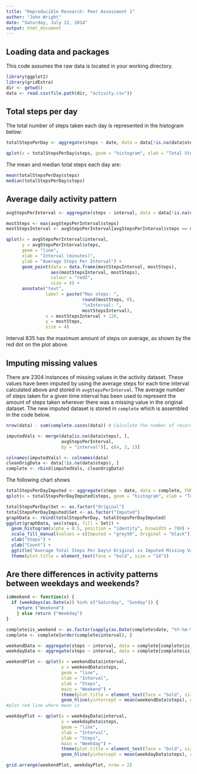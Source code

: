 ```yaml
---
title: "Reproducible Research: Peer Assessment 1"
author: "John Wright"
date: "Saturday, July 12, 2014"
output: html_document
---
```


## Loading data and packages
This code assumes the raw data is located in your working directory.
```r
library(ggplot2)
library(gridExtra)
dir <- getwd()
data <- read.csv(file.path(dir, "activity.csv"))
```

## Total steps per day
The total number of steps taken each day is represented in the histogram below:
```r
totalStepsPerDay <- aggregate(steps ~ date, data = data[!is.na(data$steps), ], FUN = sum)

qplot(x = totalStepsPerDay$steps, geom = "histogram", xlab = "Total Steps", ylab = "Count", bindwidth = 700, main = "Total Number of Steps Taken Each Day")
```

The mean and median total steps each day are:
```r
mean(totalStepsPerDay$steps)
median(totalStepsPerDay$steps)
```

## Average daily activity pattern
```r
avgStepsPerInterval <- aggregate(steps ~ interval, data = data[!is.na(data$steps), ], FUN = mean)

mostSteps <- max(avgStepsPerInterval$steps)
mostStepsInterval <- avgStepsPerInterval[avgStepsPerInterval$steps == mostSteps, 1]

qplot(x = avgStepsPerInterval$interval, 
      y = avgStepsPerInterval$steps, 
      geom = "line", 
      xlab = "Interval (minutes)",
      ylab = "Average Steps Per Interval") + 
      geom_point(data = data.frame(mostStepsInterval, mostSteps), 
                 aes(mostStepsInterval, mostSteps), 
                 colour = "red2", 
                 size = 4) + 
      annotate("text", 
               label = paste("Max steps: ", 
                             round(mostSteps, 0), 
                             "\nInterval: ",
                             mostStepsInterval), 
               x = mostStepsInterval + 120, 
               y = mostSteps, 
               size = 4)
```
Interval 835 has the maximum amount of steps on average, as shown by the red dot on the plot above.


## Imputing missing values
There are 2304 instances of missing values in the activity dataset. These values have been imputed by using the average steps for each time interval calculated above and stored in `avgStepsPerInterval`. The average number of steps taken for a given time interval has been used to represent the amount of steps taken wherever there was a missing value in the original dataset. The new imputed dataset is stored in `complete` which is assembled in the code below.

```r
nrow(data) - sum(complete.cases(data)) # Calculate the number of records with missing values.

imputedVals <- merge(data[is.na(data$steps), ], 
                     avgStepsPerInterval, 
                     by = "interval")[, c(4, 3, 1)]

colnames(imputedVals) <- colnames(data)
cleanOrigData <- data[!is.na(data$steps), ]
complete <- rbind(imputedVals, cleanOrigData)
```

The following chart shows 
```r
totalStepsPerDayImputed <- aggregate(steps ~ date, data = complete, FUN = sum)
qplot(x = totalStepsPerDayImputed$steps, geom = "histogram", xlab = "Total Steps", ylab = "Count", binwidth = 700, main = "Total Number of Steps Taken Each Day")

totalStepsPerDay$Set <- as.factor("Original")
totalStepsPerDayImputed$Set <- as.factor("Imputed")
graphData <- rbind(totalStepsPerDay, totalStepsPerDayImputed)
ggplot(graphData, aes(steps, fill = Set)) + 
  geom_histogram(alpha = 0.5, position = "identity", binwidth = 700) + 
  scale_fill_manual(values = c(Imputed = "grey50", Original = "black")) +
  xlab("Steps") +
  ylab("Count") +
  ggtitle("Average Total Steps Per Day\n Original vs Imputed Missing Values") +
  theme(plot.title = element_text(face = "bold", size = "14"))
```


## Are there differences in activity patterns between weekdays and weekends?
```r
isWeekend <- function(x) {
  if (weekdays(as.Date(x)) %in% c("Saturday", "Sunday")) {
    return ("Weekend")
    } else return ("Weekday")
}

complete$is_weekend <- as.factor(sapply(as.Date(complete$date, "%Y-%m-%d"), FUN = isWeekend))
complete <- complete[order(complete$interval), ]

weekendData <- aggregate(steps ~ interval, data = complete[complete$is_weekend == "Weekend", ], FUN = mean)
weekdayData <- aggregate(steps ~ interval, data = complete[complete$is_weekend == "Weekday", ], FUN = mean)

weekendPlot <- qplot(x = weekendData$interval,
                     y = weekendData$steps,
                     geom = "line",
                     xlab = "Interval",
                     ylab = "Steps",
                     main = "Weekend") +
                     theme(plot.title = element_text(face = "bold", size = "14")) +
                     geom_hline(yintercept = mean(weekendData$steps), colour = "red")
#plot red line where mean is

weekdayPlot <- qplot(x = weekdayData$interval,
                     y = weekdayData$steps,
                     geom = "line",
                     xlab = "Interval",
                     ylab = "Steps",
                     main = "Weekday") +
                     theme(plot.title = element_text(face = "bold", size = "14")) +
                     geom_hline(yintercept = mean(weekdayData$steps), colour = "red")

grid.arrange(weekendPlot, weekdayPlot, nrow = 2)
```
